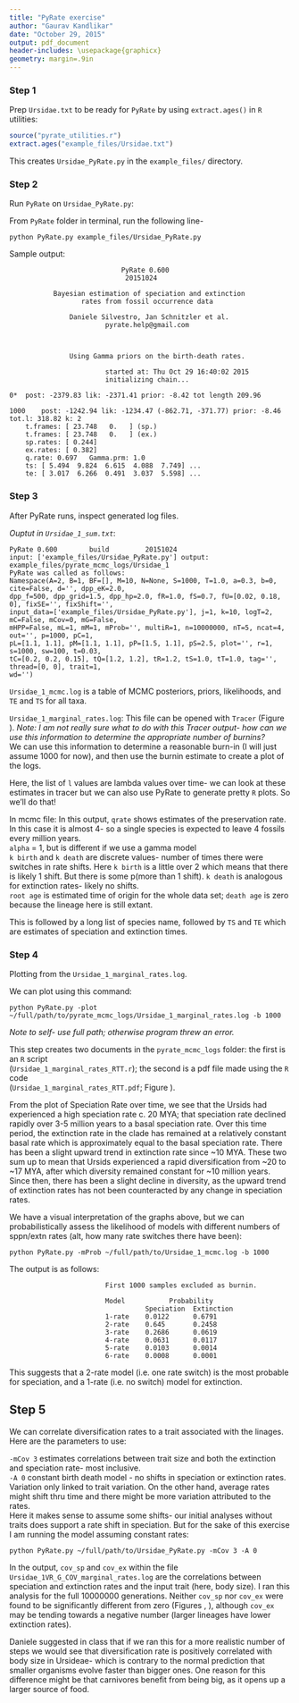 ```yaml
---
title: "PyRate exercise"
author: "Gaurav Kandlikar"
date: "October 29, 2015"
output: pdf_document
header-includes: \usepackage{graphicx}
geometry: margin=.9in
---
```


### Step 1 

Prep `Ursidae.txt` to be ready for `PyRate` by using `extract.ages()` in `R` utilities:

```r
source("pyrate_utilities.r")
extract.ages("example_files/Ursidae.txt")
```

This creates `Ursidae_PyRate.py` in the `example_files/` directory. 


### Step 2

Run `PyRate` on `Ursidae_PyRate.py`:  

From `PyRate` folder in terminal, run the following line-   

`python PyRate.py example_files/Ursidae_PyRate.py`


Sample output:

```
                            PyRate 0.600       
                             20151024         

           Bayesian estimation of speciation and extinction
                  rates from fossil occurrence data        

               Daniele Silvestro, Jan Schnitzler et al.
                        pyrate.help@gmail.com



               Using Gamma priors on the birth-death rates.

                        started at: Thu Oct 29 16:40:02 2015
                        initializing chain...

0*	post: -2379.83 lik: -2371.41 prior: -8.42 tot length 209.96

1000	post: -1242.94 lik: -1234.47 (-862.71, -371.77) prior: -8.46 tot.l: 318.82 k: 2
	t.frames: [ 23.748   0.   ] (sp.)
	t.frames: [ 23.748   0.   ] (ex.)
	sp.rates: [ 0.244] 
	ex.rates: [ 0.382]
	q.rate: 0.697 	Gamma.prm: 1.0
	ts: [ 5.494  9.824  6.615  4.088  7.749] ...
	te: [ 3.017  6.266  0.491  3.037  5.598] ...
```
\clearpage

### Step 3

After PyRate runs, inspect generated log files.

*Ouptut in `Ursidae_1_sum.txt`*:    

```
PyRate 0.600        build         20151024         
input: ['example_files/Ursidae_PyRate.py'] output: example_files/pyrate_mcmc_logs/Ursidae_1
PyRate was called as follows:
Namespace(A=2, B=1, BF=[], M=10, N=None, S=1000, T=1.0, a=0.3, b=0, cite=False, d='', dpp_eK=2.0, 
dpp_f=500, dpp_grid=1.5, dpp_hp=2.0, fR=1.0, fS=0.7, fU=[0.02, 0.18, 0], fixSE='', fixShift='',
input_data=['example_files/Ursidae_PyRate.py'], j=1, k=10, logT=2, mC=False, mCov=0, mG=False, 
mHPP=False, mL=1, mM=1, mProb='', multiR=1, n=10000000, nT=5, ncat=4, out='', p=1000, pC=1, 
pL=[1.1, 1.1], pM=[1.1, 1.1], pP=[1.5, 1.1], pS=2.5, plot='', r=1, s=1000, sw=100, t=0.03, 
tC=[0.2, 0.2, 0.15], tQ=[1.2, 1.2], tR=1.2, tS=1.0, tT=1.0, tag='', thread=[0, 0], trait=1, 
wd='')
```

`Ursidae_1_mcmc.log` is a table of MCMC posteriors, priors, likelihoods, and `TE` and `TS` for all taxa. 


`Ursidae_1_marginal_rates.log`: This file can be opened with `Tracer` (Figure \ref{fig:tracer}). 
*Note: I am not really sure what to do with this Tracer output- how can we use this information to determine the appropriate number of burnins?*   
We can use this information to determine a reasonable burn-in (I will just assume 1000 for now), and then use the burnin estimate to create a plot of the logs. 

Here, the list of `l` values are lambda values over time- we can look at these estimates in tracer but we can also use PyRate to generate pretty `R` plots. So we'll do that!

In mcmc file:
In this output, `qrate` shows estimates of the preservation rate. In this case it is almost 4- so a single species is expected to leave 4 fossils every million years.    
`alpha` = 1, but is different if we use a gamma model    
`k birth` and `k death` are discrete values- number of times there were switches in rate shifts. Here `k birth` is a little over 2 which means that there is likely 1 shift.  But there is some p(more than 1 shift). `k death` is analogous for extinction rates- likely no shifts.     
`root age` is estimated time of origin for the whole data set; `death age` is zero because the lineage here is still extant.   

This is followed by a long list of species name, followed by `TS` and `TE` which are estimates of speciation and extinction times.  



### Step 4
Plotting from the `Ursidae_1_marginal_rates.log`.    

We can plot using this command:

`python PyRate.py -plot ~/full/path/to/pyrate_mcmc_logs/Ursidae_1_marginal_rates.log -b 1000`

*Note to self- use full path; otherwise program threw an error.*  

This step creates two documents in the `pyrate_mcmc_logs` folder: the first is an `R` script   
(`Ursidae_1_marginal_rates_RTT.r`); the second is a pdf file made using the `R` code  
(`Ursidae_1_marginal_rates_RTT.pdf`; Figure \ref{fig:Rplot}). 

From the plot of Speciation Rate over time, we see that the Ursids had experienced a high speciation rate c. 20 MYA; that speciation rate declined rapidly over 3-5 million years to a basal speciation rate. Over this time period, the extinction rate in the clade has remained at a relatively constant basal rate which is approximately equal to the basal speciation rate. There has been a slight upward trend in extinction rate since ~10 MYA. These two sum up to mean that Ursids experienced a rapid diversification from ~20 to ~17 MYA, after which diversity remained constant for ~10 million years. Since then, there has been a slight decline in diversity, as the upward trend of extinction rates has not been counteracted by any change in speciation rates. 

\clearpage 
We have a visual interpretation of the graphs above, but we can probabilistically assess the likelihood of models with different numbers of sppn/extn rates (alt, how many rate switches there have been):

`python PyRate.py -mProb ~/full/path/to/Ursidae_1_mcmc.log -b 1000`

The output is as follows:

```
                        First 1000 samples excluded as burnin.

                        Model           Probability
                                  Speciation  Extinction
                        1-rate    0.0122      0.6791
                        2-rate    0.645       0.2458
                        3-rate    0.2686      0.0619
                        4-rate    0.0631      0.0117
                        5-rate    0.0103      0.0014
                        6-rate    0.0008      0.0001
```

This suggests that a 2-rate model (i.e. one rate switch) is the most probable for speciation, and a 1-rate (i.e. no switch) model for extinction. 

## Step 5

We can correlate diversification rates to a trait associated with the linages. Here are the parameters to use: 

`-mCov 3` estimates correlations between trait size and both the extinction and speciation rate- most inclusive.    
`-A 0` constant birth death model - no shifts in speciation or extinction rates. Variation only linked to trait variation. On the other hand, average rates might shift thru time and there might be more variation attributed to the rates.    
Here it makes sense to assume some shifts- our initial analyses without traits does support a rate shift in speciation. But for the sake of this exercise I am running the model assuming constant rates:

`python PyRate.py ~/full/path/to/Ursidae_PyRate.py -mCov 3 -A 0`

In the output, `cov_sp` and `cov_ex` within the file `Ursidae_1VR_G_COV_marginal_rates.log` are the correlations between speciation and extinction rates and the input trait (here, body size). I ran this analysis for the full 10000000 generations. Neither `cov_sp` nor `cov_ex` were found to be significantly different from zero (Figures \ref{fig:covEx}, \ref{fig:covSp}), although `cov_ex` may be tending towards a negative number (larger lineages have lower extinction rates).

Daniele suggested in class that if we ran this for a more realistic number of steps we would see that diversification rate is positively correlated with body size in Ursideae- which is contrary to the normal prediction that smaller organisms evolve faster than bigger ones. One reason for this difference might be that carnivores benefit from being big, as it opens up a larger source of food. 

\clearpage
\begin{figure}[h]
  \caption{Ursidae mcmc log in Tracer}
  \centering
    \includegraphics[scale=0.35]{figures/pyrate_tracer.png}
  \label{fig:tracer}
\end{figure}

\begin{figure}[h]
  \caption{Plot of Sppn, Extn, and Diversification Rates from marginal rates file}
  \centering
    \includegraphics[scale=0.7]{figures/pyrate_Rplot.pdf}
  \label{fig:Rplot}
\end{figure}


\begin{figure}[h]
  \caption{CovEx, which describes any correlation between body size and extinction rate}
  \centering
    \includegraphics[scale=0.3]{figures/pyrate_CovEx.png}
  \label{fig:covEx}
\end{figure}

\begin{figure}[h]
  \caption{CovSp, which describes any correlation between body size and speciation rate}
  \centering
    \includegraphics[scale=0.3]{figures/pyrate_CovSp.png}
  \label{fig:covSp}
\end{figure}
